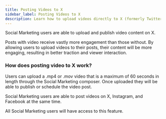 ```yaml
---
title: Posting Videos to X
sidebar_label: Posting Videos to X
description: Learn how to upload videos directly to X (formerly Twitter) through Social Marketing for better engagement and viewer interaction.
---
```


Social Marketing users are able to upload and publish video content on X. 

Posts with video receive vastly more engagement than those without. By allowing users to upload videos to their posts, their content will be more engaging, resulting in better traction and viewer interaction.

### How does posting video to X work?

Users can upload a .mp4 or .mov video that is a maximum of 60 seconds in length through the Social Marketing composer. Once uploaded they will be able to publish or schedule the video post. 

Social Marketing users are able to post videos on X, Instagram, and Facebook at the same time. 

All Social Marketing users will have access to this feature.